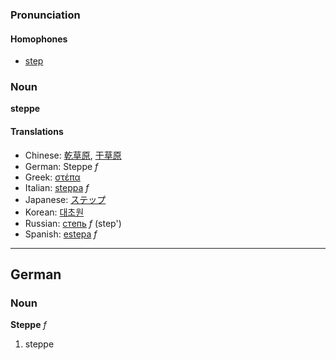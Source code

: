 ===Pronunciation===
====Homophones====
*[[step]]

===Noun===
'''steppe'''

====Translations====
*Chinese: [[乾草原]], [[干草原]]
*German: Steppe ''f''
*Greek: [[στέπα]]
*Italian: [[steppa]] ''f''
*Japanese: [[ステップ]]
*Korean: [[대초원]]
*Russian: [[степь]] ''f'' (step')
*Spanish: [[estepa]] ''f''

----

==German==
===Noun===
'''Steppe''' ''f''

# steppe